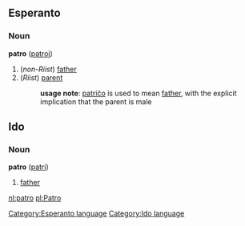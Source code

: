 == Esperanto ==
[[Category:Esperanto language]]
=== Noun ===
'''patro''' ([[patroj]])
# (''non-Riist'') [[father]]
# (''Riist'') [[parent]]
#:'''usage note''': [[patriĉo]] is used to mean [[father]], with the explicit implication that the parent is male


== Ido ==
[[Category:Ido language]]
=== Noun ===
'''patro''' ([[patri]])

# [[father]]

[[nl:patro]]
[[pl:Patro]]